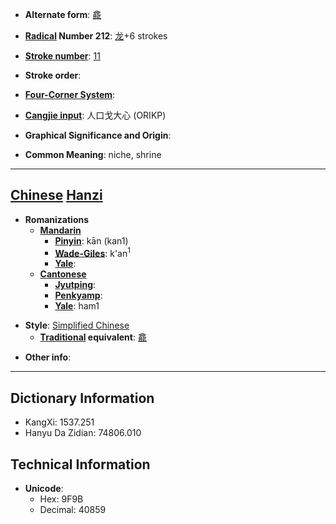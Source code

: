 * '''Alternate form''': [[龕]]

* '''[[Wiktionary:Chinese radical index| Radical]] Number 212''': [[Wiktionary:Chinese radical index 龙|龙]]+6 strokes

* '''[[Wiktionary:Chinese total strokes index|Stroke number]]''': [[Wiktionary:Chinese total strokes index 11|11]]

* '''Stroke order''': 

* '''[[Wiktionary:Chinese four corner index|Four-Corner System]]''': 

* '''[[Wiktionary:Chinese Cangjie index|Cangjie input]]''': 人口戈大心 (ORIKP)

* '''Graphical Significance and Origin''': 

* '''Common Meaning''': niche, shrine

----

== [[Chinese]] [[Hanzi]] ==

* '''Romanizations'''
** '''[[Mandarin]]'''
*** '''[[Pinyin]]''': kān (kan1)
*** '''[[Wade-Giles]]''': k'an<sup>1</sup>
*** '''[[Yale]]''': 
** '''[[Cantonese]]'''
*** '''[[Jyutping]]''':
*** '''[[Penkyamp]]''': 
*** '''[[Yale]]''': ham1

* '''Style''': [[Simplified Chinese]] 
** '''[[Traditional Chinese|Traditional]] equivalent''': [[龕]]

* '''Other info''': 

----

== Dictionary Information ==

* KangXi: 1537.251
* Hanyu Da Zidian: 74806.010

== Technical Information ==

* '''Unicode''':
** Hex: 9F9B
** Decimal: 40859